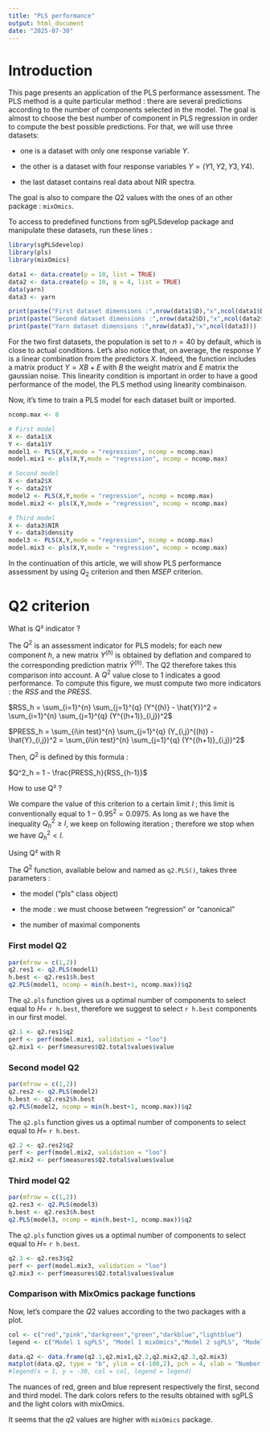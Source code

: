 ```yaml
---
title: "PLS performance"
output: html_document
date: "2025-07-30"
---
```



# Introduction

This page presents an application of the PLS performance assessment. The PLS method is a quite particular method : there are several predictions according to the number of components selected in the model. The goal is almost to choose the best number of component in PLS regression in order to compute the best possible predictions. For that, we will use three datasets: 

- one is a dataset with only one response variable $Y$.

- the other is a dataset with four response variables $Y = (Y1,Y2,Y3,Y4)$.

- the last dataset contains real data about NIR spectra.

The goal is also to compare the $Q2$ values with the ones of an other package : `mixOmics`.

To access to predefined functions from sgPLSdevelop package and manipulate these datasets, run these lines :

```r
library(sgPLSdevelop)
library(pls)
library(mixOmics) 

data1 <- data.create(p = 10, list = TRUE)
data2 <- data.create(p = 10, q = 4, list = TRUE)
data(yarn)
data3 <- yarn
```
```r
print(paste("First dataset dimensions :",nrow(data1$D),"x",ncol(data1$D)))
print(paste("Second dataset dimensions :",nrow(data2$D),"x",ncol(data2$D)))
print(paste("Yarn dataset dimensions :",nrow(data3),"x",ncol(data3)))
```


For the two first datasets, the population is set to $n = 40$ by default, which is close to actual conditions. 
Let's also notice that, on average, the response $Y$ is a linear combination from the predictors $X$. Indeed, the function includes a matrix product $Y = XB + E$ with $B$ the weight matrix and $E$ matrix the gaussian noise. This linearity condition is important in order to have a good performance of the model, the PLS method using linearity combinaison. 

Now, it's time to train a PLS model for each dataset built or imported. 

```r
ncomp.max <- 8

# First model
X <- data1$X
Y <- data1$Y
model1 <- PLS(X,Y,mode = "regression", ncomp = ncomp.max)
model.mix1 <- pls(X,Y,mode = "regression", ncomp = ncomp.max) 

# Second model
X <- data2$X
Y <- data2$Y
model2 <- PLS(X,Y,mode = "regression", ncomp = ncomp.max)
model.mix2 <- pls(X,Y,mode = "regression", ncomp = ncomp.max) 

# Third model
X <- data3$NIR
Y <- data3$density
model3 <- PLS(X,Y,mode = "regression", ncomp = ncomp.max)
model.mix3 <- pls(X,Y,mode = "regression", ncomp = ncomp.max) 
```

In the continuation of this article, we will show PLS performance assessment by using $Q_2$ criterion and then $MSEP$ criterion.

# Q2 criterion

What is Q² indicator ?

The $Q^2$ is an assessment indicator for PLS models; for each new component $h$, a new matrix $Y^{(h)}$ is obtained by deflation and compared to the corresponding prediction matrix $\hat{Y}^{(h)}$. The Q2 therefore takes this comparison into account. A $Q^2$ value close to $1$ indicates a good performance. To compute this figure, we must compute two more indicators : the $RSS$ and the $PRESS$.


$RSS_h = \sum_{i=1}^{n} \sum_{j=1}^{q} (Y^{(h)} - \hat{Y})^2 =  \sum_{i=1}^{n} \sum_{j=1}^{q} (Y^{(h+1)}_{i,j})^2$

$PRESS_h = \sum_{i\in test}^{n} \sum_{j=1}^{q} (Y_{i,j}^{(h)} - \hat{Y}_{i,j})^2 =  \sum_{i\in test}^{n} \sum_{j=1}^{q} (Y^{(h+1)}_{i,j})^2$

Then, $Q^2$ is defined by this formula :

$Q^2_h = 1 - \frac{PRESS_h}{RSS_{h-1}}$

How to use Q² ?

We compare the value of this criterion to a certain limit $l$ ; this limit is conventionally equal to $1-0.95^2 = 0.0975$. As long as we have the inequality $Q^2_h \geq l$, we keep on following iteration ; therefore we stop when we have $Q^2_h < l$.

Using Q² with R

The $Q^2$ function, available below and named as `q2.PLS()`, takes three parameters : 

- the model ("pls" class object)

- the mode : we must choose between "regression" or "canonical"

- the number of maximal components



### First model Q2

```r
par(mfrow = c(1,2))
q2.res1 <- q2.PLS(model1)
h.best <- q2.res1$h.best
q2.PLS(model1, ncomp = min(h.best+1, ncomp.max))$q2
```

The `q2.pls` function gives us a optimal number of components to select equal to $H =$ `r h.best`, therefore we suggest to select `r h.best` components in our first model.

```r
q2.1 <- q2.res1$q2
perf <- perf(model.mix1, validation = "loo")
q2.mix1 <- perf$measures$Q2.total$values$value
```



### Second model Q2

```r
par(mfrow = c(1,2))
q2.res2 <- q2.PLS(model2)
h.best <- q2.res2$h.best
q2.PLS(model2, ncomp = min(h.best+1, ncomp.max))$q2
```

The `q2.pls` function gives us a optimal number of components to select equal to $H =$ `r h.best`.

```r
q2.2 <- q2.res2$q2
perf <- perf(model.mix2, validation = "loo")
q2.mix2 <- perf$measures$Q2.total$values$value
```

### Third model Q2

```r
par(mfrow = c(1,2))
q2.res3 <- q2.PLS(model3)
h.best <- q2.res3$h.best
q2.PLS(model3, ncomp = min(h.best+1, ncomp.max))$q2
```

The `q2.pls` function gives us a optimal number of components to select equal to $H =$ `r h.best`.

```r
q2.3 <- q2.res3$q2
perf <- perf(model.mix3, validation = "loo")
q2.mix3 <- perf$measures$Q2.total$values$value
```

### Comparison with MixOmics package functions

Now, let's compare the $Q2$ values according to the two packages with a plot.

```r
col <- c("red","pink","darkgreen","green","darkblue","lightblue")
legend <- c("Model 1 sgPLS", "Model 1 mixOmics","Model 2 sgPLS", "Model 2 mixOmics","Model 3 sgPLS", "Model 3 mixOmics")

data.q2 <- data.frame(q2.1,q2.mix1,q2.2,q2.mix2,q2.3,q2.mix3)    
matplot(data.q2, type = "b", ylim = c(-100,2), pch = 4, xlab = "Number of components", ylab = "Q2 values", main = "Q2 according to the model and to the package", col = col)
#legend(x = 1, y = -30, col = col, legend = legend)
```

The nuances of red, green and blue represent respectively the first, second and third model. The dark colors refers to the results obtained with sgPLS and the light colors with mixOmics. 

It seems that the $q2$ values are higher with `mixOmics` package.
